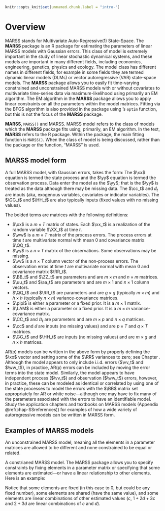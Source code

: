 ```r
knitr::opts_knit$set(unnamed.chunk.label = "intro-")
```

# Overview {#chap-overview}

MARSS stands for Multivariate Auto-Regressive(1) State-Space. The **MARSS** package is an R package for estimating the parameters of linear MARSS models with Gaussian errors.  This class of model is extremely important in the study of linear stochastic dynamical systems, and these models are important in many different fields, including economics, engineering, genetics, physics and ecology.  The model class has different names in different fields, for example in some fields they are termed dynamic linear models (DLMs) or vector autoregressive (VAR) state-space models.  The **MARSS** package allows you to easily fit time-varying constrained and unconstrained MARSS models with or without covariates to multivariate time-series data via maximum-likelihood using primarily an EM algorithm. The EM algorithm in the **MARSS** package allows you to apply linear constraints on all the parameters within the model matrices.  Fitting via the BFGS algorithm is also provided in the package using \R's `optim` function, but this is not the focus of the **MARSS** package. 

**MARSS**, `MARSS()` and MARSS. MARSS model refers to the class of models which the **MARSS** package fits using, primarily, an EM algorithm. In the text, **MARSS** refers to the R package. Within the package, the main fitting function is `MARSS()`. When the class of model is being discussed, rather than the package or the function, "MARSS" is used.

## MARSS model form

A full MARSS model, with Gaussian errors, takes the form:
\begin{equation}
\begin{gathered}
\xx_t = \BB_t\xx_{t-1} + \uu_t + \CC_t\cc_t + \GG_t\ww_t, \text{ } \ww_t \sim \MVN(0,\QQ_t) \\
\yy_t = \ZZ_t\xx_t + \aa_t + \DD_t\dd_t + \HH_t\vv_t, \text{ } \vv_t \sim \MVN(0,\RR_t) \\
\xx_1 \sim \MVN(\pipi,\LAM) \text{ or } \xx_0 \sim \MVN(\pipi,\LAM)
\end{gathered}
(\#eq:marss)
\end{equation}
The $\xx$ equation is termed the state process and the $\yy$ equation is termed the observation process.  Data enter the model as the $\yy$; that is the $\yy$ is treated as the data although there may be missing data.  The $\cc_t$ and $\dd_t$ are inputs (aka, exogenous variables, covariates or indicator variables).  The $\GG_t$ and $\HH_t$ are also typically inputs (fixed values with no missing values).

The bolded terms are matrices with the following definitions: 
 
* $\xx$ is a $m \times T$ matrix of states.  Each $\xx_t$ is a realization of the random variable $\XX_t$ at time $t$.
* $\ww$ is a $m \times T$ matrix of the process errors.  The process errors at time $t$ are multivariate normal with mean 0 and covariance matrix $\QQ_t$.
* $\yy$ is a $n \times T$ matrix of the observations.   Some observations may be missing.
* $\vv$ is a $n \times T$ column vector of the non-process errors.  The observation erros at time $t$ are multivariate normal with mean 0 and covariance matrix $\RR_t$.
* $\BB_t$ and $\ZZ_t$ are parameters and are $m \times m$ and $n \times m$ matrices.
* $\uu_t$ and $\aa_t$ are parameters and are $m \times 1$ and $n \times 1$ column vectors.
* $\QQ_t$ and $\RR_t$ are parameters and are $g \times g$ (typically $m \times m$) and $h \times h$ (typically $n \times n$) variance-covariance matrices.
* $\pipi$ is either a parameter or a fixed prior. It is a $m \times 1$ matrix\index{prior}.
* $\LAM$ is either a parameter or a fixed prior. It is a $m \times m$ variance-covariance matrix.
* $\CC_t$ and $\DD_t$ are parameters and are $m \times p$ and $n \times q$ matrices.
* $\cc$ and $\dd$ are inputs (no missing values) and are $p \times T$ and $q \times T$ matrices.
* $\GG_t$ and $\HH_t$ are inputs (no missing values) and are $m \times g$ and $n \times h$ matrices.

AR(p) models can be written in the above form by properly defining the $\xx$ vector and setting some of the $\RR$ variances to zero; see Chapter \ref{chap:ARMA}. Although the model appears to only include i.i.d. errors ($\vv_t$ and $\ww_t$), in practice, AR(p) errors can be included by moving the error terms into the state model.  Similarly, the model appears to have independent process ($\vv_t$) and observation ($\ww_t$) errors, however, in practice, these can be modeled as identical or correlated by using one of the state processes to model the errors with the $\BB$ matrix set appropriately for AR or white noise---although one may have to fix many of the parameters associated with the errors to have an identifiable model.  Study the application chapters and textbooks on MARSS models (Appendix \@ref(chap-SSreferences)) for examples of how a wide variety of autoregressive models can be written in MARSS form.  

## Examples of MARSS models

An unconstrained MARSS model, meaning all the elements in a parameter matrices are allowed to be different and none constrained to be equal or related.

\begin{equation}
\begin{gathered}
\begin{bmatrix}x_1\\ x_2\end{bmatrix}_t
= \begin{bmatrix}b_{11}&b_{12}\\b_{21}&b_{22}\end{bmatrix}
\begin{bmatrix}x_1\\x_2\end{bmatrix}_{t-1}
+ \begin{bmatrix}w_1\\ w_2\end{bmatrix}_t,\quad 
\begin{bmatrix}w_1\\ w_2\end{bmatrix}_t \sim \MVN\begin{pmatrix}\begin{bmatrix}u_1\\u_2\end{bmatrix},\begin{bmatrix}q_{11}&q_{12}\\q_{21}&q_{22}\end{bmatrix} \end{pmatrix}  \\
\\
\begin{bmatrix}y_1\\ y_2\\ y_3\end{bmatrix}_t
= \begin{bmatrix}z_{11}&z_{12}\\ z_{21}&z_{22}\\ z_{31}&z_{32}\end{bmatrix}
\begin{bmatrix}x_1\\ x_2\end{bmatrix}_t
+ \begin{bmatrix}v_1\\ v_2\\ v_3\end{bmatrix}_t,
\begin{bmatrix}v_1\\ v_2\\ v_3\end{bmatrix}_t \sim \MVN\begin{pmatrix}\begin{bmatrix}a_1\\ a_2\\ a_3\end{bmatrix},
 \begin{bmatrix}r_{11}&r_{12}&r_{13}\\r_{21}&r_{22}&r_{23}\\r_{31}&r_{32}&r_{33}\end{bmatrix} \end{pmatrix}  \\
\\
\begin{bmatrix}x_1\\ x_2\end{bmatrix}_0 \sim \MVN\begin{pmatrix}\begin{bmatrix}\pi_1\\ \pi_2\end{bmatrix},\begin{bmatrix}\nu_{11}&\nu_{12}\\ \nu_{21}&\nu_{22}\end{bmatrix} \end{pmatrix} \quad 
or\quad 
\begin{bmatrix}x_1\\ x_2\end{bmatrix}_1 \sim \MVN\begin{pmatrix}\begin{bmatrix}\pi_1\\ \pi_2\end{bmatrix},\begin{bmatrix}\nu_{11}&\nu_{12}\\ \nu_{21}&\nu_{22}\end{bmatrix} \end{pmatrix} 
\end{gathered}
(\#eq:marss1)
\end{equation}

A constrianed MARSS model. The MARSS package allows you to specify constraints by fixing elements in a parameter matrix or specifying that some elements are estimated---or have a linear relationship to other elements. Here is an example:

\begin{equation}
\begin{gathered}
\begin{bmatrix}x_1\\ x_2\end{bmatrix}_t
= \begin{bmatrix}a&0\\0&a\end{bmatrix}
\begin{bmatrix}x_1\\x_2\end{bmatrix}_{t-1}
+ \begin{bmatrix}w_1\\ w_2\end{bmatrix}_t,\quad 
\begin{bmatrix}w_1\\ w_2\end{bmatrix}_t \sim \MVN\begin{pmatrix}\begin{bmatrix}0.1\\u\end{bmatrix},\begin{bmatrix}q_{11}&q_{12}\\q_{12}&q_{22}\end{bmatrix} \end{pmatrix}  \\
\\
\begin{bmatrix}y_1\\ y_2\\ y_3\end{bmatrix}_t
= \begin{bmatrix}d&d\\ c& c\\ 1+2d+3c&2+3d\end{bmatrix}
\begin{bmatrix}x_1\\ x_2\end{bmatrix}_t
+ \begin{bmatrix}v_1\\ v_2\\ v_3\end{bmatrix}_t,\quad
\begin{bmatrix}v_1\\ v_2\\ v_3\end{bmatrix}_t \sim \MVN\begin{pmatrix}\begin{bmatrix}a_1\\ a_2\\ 0\end{bmatrix},
 \begin{bmatrix}r&0&0\\0&r&0\\0&0&r\end{bmatrix} \end{pmatrix}  \\
\\
\begin{bmatrix}x_1\\ x_2\end{bmatrix}_0 \sim \MVN\begin{pmatrix}\begin{bmatrix}\pi\\ \pi\end{bmatrix},\begin{bmatrix}1&0\\ 0&1\end{bmatrix} \end{pmatrix}
\end{gathered}
(\#eq:marss2)
\end{equation}

Notice that some elements are fixed (in this case to 0, but could be any fixed number), some elements are shared (have the same value), and some elements are linear combinations of other estimated values ($c$, $1+2d+3c$ and $2+3d$ are linear combinations of $c$ and $d$).
